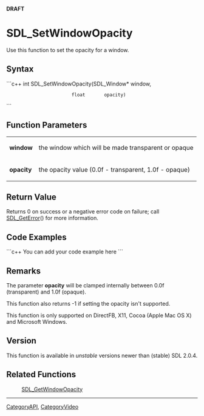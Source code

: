 <!-- pragma section-numbers off -->
<!-- pragma camelcase off -->
'''DRAFT'''

<!-- #You will need to remove the line #acl All:read above in order to be able to save the new page.  Do not remove any other content above this comment.  You may delete this comment before you save. -->

<!-- #*^*^*^*^*See http://wiki.libsdl.org/moin.cgi/SGFunctions for details on editing this page*^*^*^*^* -->


= SDL_SetWindowOpacity =
Use this function to set the opacity for a window.




== Syntax ==
```c++
int SDL_SetWindowOpacity(SDL_Window* window,
                         float       opacity)
```


== Function Parameters ==
{|
|'''window'''
|the window which will be made transparent or opaque
|-
|'''opacity'''
|the opacity value (0.0f - transparent, 1.0f - opaque)
|}

<!-- #Fill in the above table per the Style Guide, then delete this comment. -->


== Return Value ==
Returns 0 on success or a negative error code on failure; call [[SDL_GetError]]() for more information.


== Code Examples ==
```c++
You can add your code example here
```

<!-- #Leave this section as-is unless you have a code example to put in.  In that case, replace You can add your code example here with your code example following the Style Guide instructions.  Leave the rest of the markup alone and delete this comment. -->


== Remarks ==
The parameter '''opacity''' will be clamped internally between 0.0f (transparent) and 1.0f (opaque).

This function also returns -1 if setting the opacity isn't supported.

This function is only supported on DirectFB, X11, Cocoa (Apple Mac OS X) and Microsoft Windows.


== Version ==
This function is available in ''unstable'' versions newer than (stable) SDL 2.0.4.


== Related Functions ==
:[[SDL_GetWindowOpacity]]
<!-- #Remove this section if empty -->

----
[[CategoryAPI]], [[CategoryVideo]]
<!-- #See the Style Guide for instructions on editing the footer. -->
